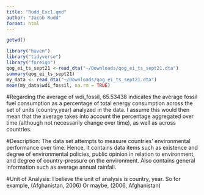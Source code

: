```yaml
---
title: "Rudd_Exc1.qmd"
author: "Jacob Rudd"
format: html
---
```


```r
getwd()
```

```r
library("haven")
library("tidyverse")
library("foreign")
qog_ei_ts_sept21 <-read_dta("~/Downloads/qog_ei_ts_sept21.dta")
summary(qog_ei_ts_sept21)
my_data <- read_dta("~/Downloads/qog_ei_ts_sept21.dta")
mean(my_data$wdi_fossil, na.rm = TRUE)
```

#Regarding the average of wdi_fossil, 65.53438 indicates the average fossil fuel consumption as a percentage of total energy consumption across the set of units (country,year) analyzed in the data. I assume this would then mean that the average takes into account the percentage aggregated over time (although not necessarily change over time), as well as across countries. 

#Description: The data set attempts to measure countries' environmental performance over time. Hence, it contains data items such as existence and degree of environmental policies, public opinion in relation to environment, and degree of country-pressure on the environment. Also contains general information such as average annual rainfall. 

#Unit of Analysis: I believe the unit of analysis is country, year. So for example, (Afghanistan, 2006) Or maybe, (2006, Afghanistan)


